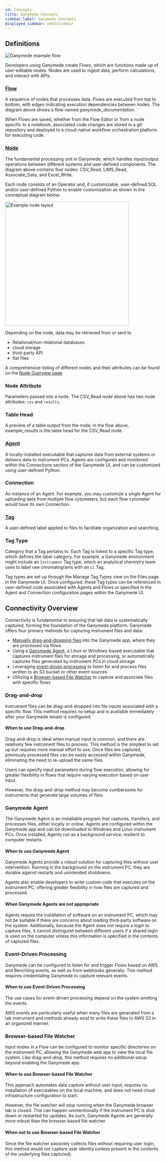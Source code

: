 ```yaml
---
id: Concepts
title: Ganymede Concepts
sidebar_label: Ganymede Concepts
displayed_sidebar: webUiSidebar
---
```


## Definitions

![Ganymede example flow](https://ganymede-bio.mo.cloudinary.net/apiServer/FlowImageExpanded_20240331.png)

Developers using Ganymede create Flows, which are functions made up of user-editable nodes.  Nodes are used to ingest data, perform calculations, and interact with APIs.

### [Flow](../flows/FlowEditor)

A sequence of nodes that processes data. Flows are executed from top to bottom, with edges indicating execution dependencies between nodes. The diagram above shows a flow named *ganymede_documentation*.

When Flows are saved, whether from the Flow Editor or from a node specific to a notebook, associated code changes are stored in a git repository and deployed to a cloud-native workflow orchestration platform for executing code.  

### [Node](../../nodes/Overview.mdx)

The fundamental processing unit in Ganymede, which handles input/output operations between different systems and user-defined components. The diagram above contains four nodes: CSV_Read, LIMS_Read, Associate_Data, and Excel_Write.

Each node consists of an Operator and, if customizable, user-defined SQL and/or user-defined Python to enable customization as shown in the conceptual diagram below:

<div class="text--center">
  <img width="400" alt="Example node layout" src="https://ganymede-bio.mo.cloudinary.net/apiServer/Operator_Conceptual_Layout_20230828.png" />
</div>

Depending on the node, data may be retrieved from or sent to 
  - Relational/non-relational databases
  - cloud storage 
  - third-party API 
  - flat files

A comprehensive listing of different nodes and their attributes can be found on the [Node Overview page](../../nodes/NodeOverview)

### Node Attribute

Parameters passed into a node. The CSV_Read node above has two node attributes: `csv` and `results`.

### Table Head

A preview of a table output from the node; in the flow above, example_results is the table head for the CSV_Read node.

### [Agent](../agents/Agent.mdx)

A locally-installed executable that captures data from external systems or delivers data to instrument PCs. Agents are configured and monitored within the Connections section of the Ganymede UI, and can be customized using user-defined Python.

### Connection

An instance of an Agent.  For example, you may customize a single Agent for uploading data from multiple flow cytometers, but each flow cytometer would have its own Connection.

### [Tag](../files/Tags.mdx)

A user-defined label applied to files to facilitate organization and searching. 

### Tag Type

Category that a Tag pertains to.  Each Tag is linked to a specific Tag type, which defines the label category. For example, a Ganymede environment might include an `Instrument` Tag type, which an analytical chemistry team uses to label raw chromatograms with an `LC` Tag. 

Tag types are set up through the Manage Tag Types view on the Files page in the Ganymede UI. Once configured, these Tag types can be referenced in user-defined code associated with Agents and Flows or specified in the Agent and Connection configuration pages within the Ganymede UI.

## Connectivity Overview

Connectivity is fundamental to ensuring that lab data is systematically captured, forming the foundation of the Ganymede platform. Ganymede offers four primary methods for capturing instrument files and data:

- [Manually drag-and-dropping files](../flows/FlowView.mdx) into the Ganymede app, where they are processed via flows
- Using a [Ganymede Agent](../agents/Agent.mdx), a Linux or Windows-based executable that captures instrument files for storage and processing, or automatically captures files generated by instrument PCs in cloud storage
- Leveraging [event-driven processing](#event-driven-processing) to listen for and process files written to an S3 bucket or other event sources
- Utilizing a [Browser-based File Watcher](../flows/FlowView#watching-directories-for-new-files) to capture and associate files with specific flows

### Drag-and-drop

Instrument files can be drag-and-dropped into file inputs associated with a specific flow.  This method requires no setup and is available immediately after your Ganymede tenant is configured.

#### When to use Drag-and-drop

Drag-and-drop is ideal when manual input is common, and there are relatively few instrument files to process. This method is the simplest to set up but requires more manual effort to use. Once files are captured, previously processed files can be easily accessed within Ganymede, eliminating the need to re-upload the same files.

Users can specify input parameters during flow execution, allowing for greater flexibility in flows that require varying execution based on user input.

However, the drag-and-drop method may become cumbersome for instruments that generate large volumes of files.

### Ganymede Agent

The Ganymede Agent is an installable program that captures, transfers, and processes files, either locally or online. Agents are configured within the Ganymede app and can be downloaded to Windows and Linux instrument PCs. Once installed, Agents run as a background service, resilient to computer restarts.

#### When to use Ganymede Agent

Ganymede Agents provide a robust solution for capturing files without user intervention. Running in the background on the instrument PC, they are durable against restarts and unintended shutdowns.

Agents also enable developers to write custom code that executes on the instrument PC, offering greater flexibility in how files are captured and processed.

#### When Ganymede Agents are not appropriate

Agents require the installation of software on an instrument PC, which may not be suitable if there are concerns about loading third-party software on the system. Additionally, because the Agent does not require a login to capture files, it cannot distinguish between different users if a shared login is used on the computer unless this information is specified in the contents of captured files.

### Event-Driven Processing

Ganymede can be configured to listen for and trigger Flows based on AWS and Benchling events, as well as from webhooks generally. This method requires credentialing Ganymede to capture relevant events.

#### When to use Event-Driven Processing

The use cases for event-driven processing depend on the system emitting the events.

AWS events are particularly useful when many files are generated from a lab instrument and methods already exist to write these files to AWS S3 in an organized manner.

### Browser-based File Watcher

Input nodes in a Flow can be configured to monitor specific directories on the instrument PC, allowing the Ganymede web app to view the local file system. Like drag-and-drop, this method requires no additional setup beyond enabling the Ganymede app.

#### When to use Browser-based File Watcher

This approach automates data capture without user input, requires no installation of executables on the local machine, and does not need cloud infrastructure configuration to start.

However, the file watcher will stop running when the Ganymede browser tab is closed. This can happen unintentionally if the instrument PC is shut down or restarted for updates. As such, Ganymede Agents are generally more robust than the browser-based file watcher.

#### When not to use Browser-based File Watcher

Since the file watcher passively collects files without requiring user login, this method would not capture user identity (unless present in the contents of the underlying files captured).

